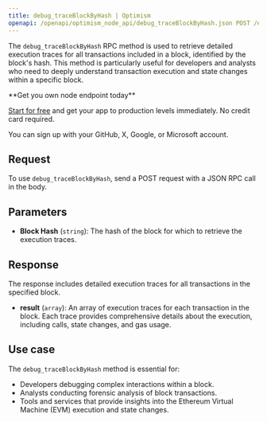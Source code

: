 ---
title: debug_traceBlockByHash | Optimism
openapi: /openapi/optimism_node_api/debug_traceBlockByHash.json POST /efb0a5eccd2caa5135eb54eba6f7f300
---

The `debug_traceBlockByHash` RPC method is used to retrieve detailed execution traces for all transactions included in a block, identified by the block's hash. This method is particularly useful for developers and analysts who need to deeply understand transaction execution and state changes within a specific block.

<Check>
**Get you own node endpoint today**

[Start for free](https://console.chainstack.com/) and get your app to production levels immediately. No credit card required.

You can sign up with your GitHub, X, Google, or Microsoft account.
</Check>


## Request

To use `debug_traceBlockByHash`, send a POST request with a JSON RPC call in the body.

## Parameters

* **Block Hash** (`string`): The hash of the block for which to retrieve the execution traces.

## Response

The response includes detailed execution traces for all transactions in the specified block.

* **result** (`array`): An array of execution traces for each transaction in the block. Each trace provides comprehensive details about the execution, including calls, state changes, and gas usage.

## Use case

The `debug_traceBlockByHash` method is essential for:

* Developers debugging complex interactions within a block.
* Analysts conducting forensic analysis of block transactions.
* Tools and services that provide insights into the Ethereum Virtual Machine (EVM) execution and state changes.
